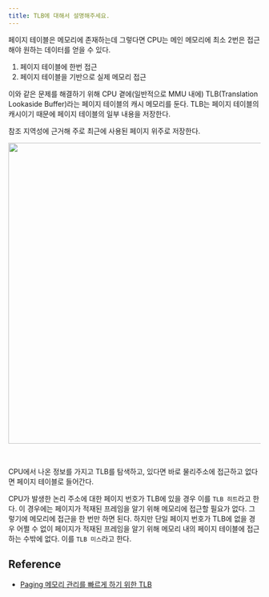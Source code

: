 ```yaml
---
title: TLB에 대해서 설명해주세요.
---
```



페이지 테이블은 메모리에 존재하는데 그렇다면 CPU는 메인 메모리에 최소 2번은 접근해야 원하는 데이터를 얻을 수 있다.

1. 페이지 테이블에 한번 접근
2. 페이지 테이블을 기반으로 실제 메모리 접근

이와 같은 문제를 해결하기 위해 CPU 곁에(일반적으로 MMU 내에) TLB(Translation Lookaside Buffer)라는
페이지 테이블의 캐시 메모리를 둔다. TLB는 페이지 테이블의 캐시이기 때문에 페이지 테이블의 일부 내용을 저장한다.

참조 지역성에 근거해 주로 최근에 사용된 페이지 위주로 저장한다.

<Image
  src="https://user-images.githubusercontent.com/63354527/234140307-7bd1d41e-d601-434a-b767-67e463852e8a.png"
  width="600px"
/>

<br />

CPU에서 나온 정보를 가지고 TLB를 탐색하고, 있다면 바로 물리주소에 접근하고 없다면 페이지 테이블로 들어간다.

CPU가 발생한 논리 주소에 대한 페이지 번호가 TLB에 있을 경우 이를 `TLB 히트`라고 한다. 이 경우에는
페이지가 적재된 프레임을 알기 위해 메모리에 접근할 필요가 없다. 그렇기에 메모리에 접근을 한 번만 하면 된다.
하지만 단일 페이지 번호가 TLB에 없을 경우 어쩔 수 없이 페이지가 적재된 프레임을 알기 위해 메모리 내의
페이지 테이블에 접근하는 수밖에 없다. 이를 `TLB 미스`라고 한다.

## Reference

- [Paging 메모리 관리를 빠르게 하기 위한 TLB](https://icksw.tistory.com/149?category=878876)
